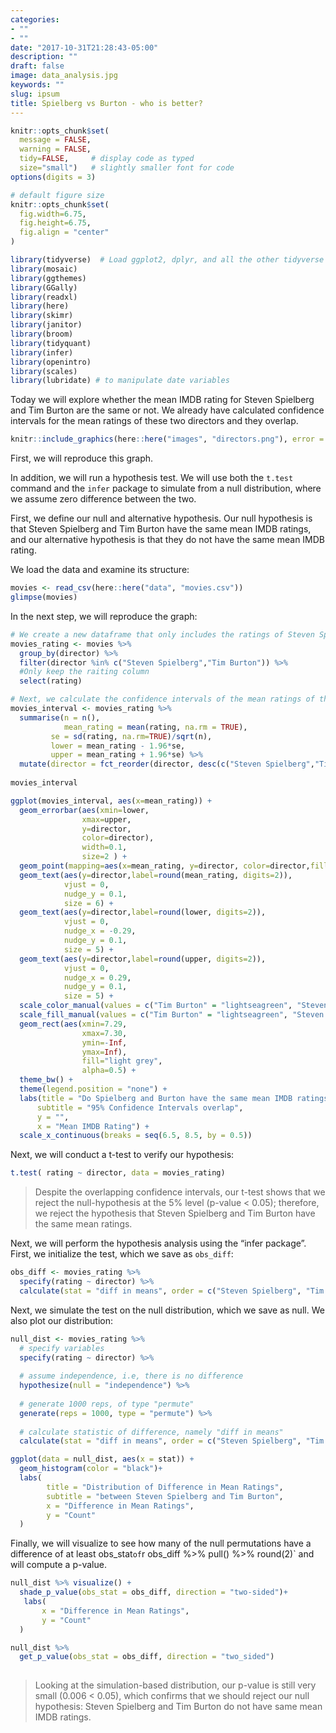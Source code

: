 ```yaml
---
categories:
- ""
- ""
date: "2017-10-31T21:28:43-05:00"
description: ""
draft: false
image: data_analysis.jpg
keywords: ""
slug: ipsum
title: Spielberg vs Burton - who is better?
---
```



```r
knitr::opts_chunk$set(
  message = FALSE, 
  warning = FALSE, 
  tidy=FALSE,     # display code as typed
  size="small")   # slightly smaller font for code
options(digits = 3)

# default figure size
knitr::opts_chunk$set(
  fig.width=6.75, 
  fig.height=6.75,
  fig.align = "center"
)
```


```r
library(tidyverse)  # Load ggplot2, dplyr, and all the other tidyverse packages
library(mosaic)
library(ggthemes)
library(GGally)
library(readxl)
library(here)
library(skimr)
library(janitor)
library(broom)
library(tidyquant)
library(infer)
library(openintro)
library(scales)
library(lubridate) # to manipulate date variables
```


Today we will explore whether the mean IMDB rating for Steven Spielberg and Tim Burton are the same or not. We already have calculated confidence intervals for the mean ratings of these two directors and they overlap.


```r
knitr::include_graphics(here::here("images", "directors.png"), error = FALSE)
```

First, we will reproduce this graph.

In addition, we will run a hypothesis test. We will use both the `t.test` command and the `infer` package to simulate from a null distribution, where we assume zero difference between the two.

First, we define our null and alternative hypothesis. Our null hypothesis is that Steven Spielberg and Tim Burton have the same mean IMDB ratings, and our alternative hypothesis is that they do not have the same mean IMDB rating. 

We load the data and examine its structure:

```r
movies <- read_csv(here::here("data", "movies.csv"))
glimpse(movies)
```

In the next step, we will reproduce the graph:

```r

# We create a new dataframe that only includes the ratings of Steven Spielberg and Tim Burton
movies_rating <- movies %>% 
  group_by(director) %>%
  filter(director %in% c("Steven Spielberg","Tim Burton")) %>% 
  #Only keep the raiting column
  select(rating)

# Next, we calculate the confidence intervals of the mean ratings of the two directors  
movies_interval <- movies_rating %>% 
  summarise(n = n(),
            mean_rating = mean(rating, na.rm = TRUE),
         se = sd(rating, na.rm=TRUE)/sqrt(n),
         lower = mean_rating - 1.96*se,
         upper = mean_rating + 1.96*se) %>% 
  mutate(director = fct_reorder(director, desc(c("Steven Spielberg","Tim Burton")))) 
       
movies_interval
```

```r

ggplot(movies_interval, aes(x=mean_rating)) +
  geom_errorbar(aes(xmin=lower,
                xmax=upper,
                y=director, 
                color=director), 
                width=0.1, 
                size=2 ) +
  geom_point(mapping=aes(x=mean_rating, y=director, color=director,fill=director), size=4, shape=21) +
  geom_text(aes(y=director,label=round(mean_rating, digits=2)),
            vjust = 0, 
            nudge_y = 0.1,
            size = 6) +
  geom_text(aes(y=director,label=round(lower, digits=2)),
            vjust = 0, 
            nudge_x = -0.29,
            nudge_y = 0.1,
            size = 5) +
  geom_text(aes(y=director,label=round(upper, digits=2)),
            vjust = 0, 
            nudge_x = 0.29,
            nudge_y = 0.1,
            size = 5) +
  scale_color_manual(values = c("Tim Burton" = "lightseagreen", "Steven Spielberg" = "salmon")) +
  scale_fill_manual(values = c("Tim Burton" = "lightseagreen", "Steven Spielberg" = "salmon")) +
  geom_rect(aes(xmin=7.29,
                xmax=7.30,
                ymin=-Inf,
                ymax=Inf),
                fill="light grey",
                alpha=0.5) +
  theme_bw() +
  theme(legend.position = "none") +
  labs(title = "Do Spielberg and Burton have the same mean IMDB ratings?",
      subtitle = "95% Confidence Intervals overlap",
      y = "",
      x = "Mean IMDB Rating") +
  scale_x_continuous(breaks = seq(6.5, 8.5, by = 0.5))
```
Next, we will conduct a t-test to verify our hypothesis:

```r
t.test( rating ~ director, data = movies_rating)

```
> Despite the overlapping confidence intervals, our t-test shows that we reject the null-hypothesis at the 5% level (p-value < 0.05); therefore, we reject the hypothesis that Steven Spielberg and Tim Burton have the same mean ratings.


Next, we will perform the hypothesis analysis using the "infer package". First, we  initialize the test, which we save as `obs_diff`:

```r
obs_diff <- movies_rating %>%
  specify(rating ~ director) %>%
  calculate(stat = "diff in means", order = c("Steven Spielberg", "Tim Burton"))
```

Next, we simulate the test on the null distribution, which we save as null. We also plot our distribution:

```r
null_dist <- movies_rating %>%
  # specify variables
  specify(rating ~ director) %>%
  
  # assume independence, i.e, there is no difference
  hypothesize(null = "independence") %>%
  
  # generate 1000 reps, of type "permute"
  generate(reps = 1000, type = "permute") %>%
  
  # calculate statistic of difference, namely "diff in means"
  calculate(stat = "diff in means", order = c("Steven Spielberg", "Tim Burton"))

ggplot(data = null_dist, aes(x = stat)) +
  geom_histogram(color = "black")+
  labs(
        title = "Distribution of Difference in Mean Ratings",
        subtitle = "between Steven Spielberg and Tim Burton",
        x = "Difference in Mean Ratings",
        y = "Count"
  )
```

Finally, we will visualize to see how many of the null permutations have a difference of at least obs_stat` of `r obs_diff %>% pull() %>% round(2)` and will compute a p-value.

```r
null_dist %>% visualize() +
  shade_p_value(obs_stat = obs_diff, direction = "two-sided")+
   labs(
       x = "Difference in Mean Ratings",
       y = "Count"
  )

null_dist %>%
  get_p_value(obs_stat = obs_diff, direction = "two_sided")
 
```

> Looking at the simulation-based distribution, our p-value is still very small (0.006 < 0.05), which confirms that we should reject our null hypothesis: Steven Spielberg and Tim Burton do not have same mean IMDB ratings.
